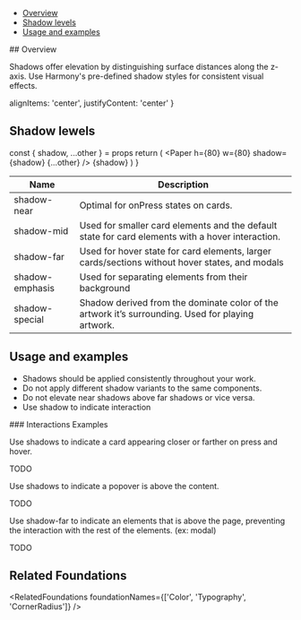 

<Meta title='Foundations/Shadow' />

<Title>Shadow</Title>

- [Overview](#overview)
- [Shadow levels](#shadow-levels)
- [Usage and examples](#usage-and-examples)

<Heading>
## Overview

Shadows offer elevation by distinguishing surface distances along the z-axis. Use Harmony's pre-defined shadow styles for consistent visual effects.

</Heading>

  alignItems: 'center',
  justifyContent: 'center'
}

<Unstyled>
  <Flex gap='3xl'>
    <Paper shadow='far' h={200} w={200} borderRadius='xl' {...centerProps}>
      <Paper shadow='mid' h={140} w={140} borderRadius='m' {...centerProps}>
        <Paper
          shadow='near'
          borderRadius='s'
          h={80}
          w={80}
          {...centerProps}
        ></Paper>
      </Paper>
    </Paper>
    <TextDropShadow />
    <Paper
      shadow='special'
      h={200}
      w={200}
      borderRadius='xl'
      css={{
        background: `url(${shadowBackground}), lightgray 50%`,
        backgroundSize: 'cover'
      }}
    />
  </Flex>
</Unstyled>

## Shadow lewels

  const { shadow, ...other } = props
  return (
    <Flex direction='column' gap='l' alignItems='center'>
      <Paper h={80} w={80} shadow={shadow} {...other} />
      <Text>{shadow}</Text>
    </Flex>
  )
}

<Unstyled>
  <Flex justifyContent='space-between'>
    <ShadowLevel shadow='near' />
    <ShadowLevel shadow='mid' />
    <ShadowLevel shadow='far' />
    <ShadowLevel shadow='emphasis' />
    <ShadowLevel
      shadow='special'
      css={{
        background: `url(${shadowBackground}), lightgray 50%`,
        backgroundSize: 'cover'
      }}
    />
  </Flex>
</Unstyled>

| Name            | Description                                                                                       |
| --------------- | ------------------------------------------------------------------------------------------------- |
| shadow-near     | Optimal for onPress states on cards.                                                              |
| shadow-mid      | Used for smaller card elements and the default state for card elements with a hover interaction.  |
| shadow-far      | Used for hover state for card elements, larger cards/sections without hover states, and modals    |
| shadow-emphasis | Used for separating elements from their background                                                |
| shadow-special  | Shadow derived from the dominate color of the artwork it’s surrounding. Used for playing artwork. |

## Usage and examples

- Shadows should be applied consistently throughout your work.
- Do not apply different shadow variants to the same components.
- Do not elevate near shadows above far shadows or vice versa.
- Use shadow to indicate interaction

<Heading>
### Interactions Examples

Use shadows to indicate a card appearing closer or farther on press and hover.

</Heading>

<Unstyled>
  <Paper h={200} flex={1} alignItems='center' justifyContent='center'>
    <Text variant='label' size='xl'>
      TODO
    </Text>
  </Paper>
</Unstyled>

Use shadows to indicate a popover is above the content.

<Unstyled>
  <Paper h={200} flex={1} alignItems='center' justifyContent='center'>
    <Text variant='label' size='xl'>
      TODO
    </Text>
  </Paper>
</Unstyled>

Use shadow-far to indicate an elements that is above the page, preventing the interaction with the rest of the elements. (ex: modal)

<Unstyled>
  <Paper h={200} flex={1} alignItems='center' justifyContent='center'>
    <Text variant='label' size='xl'>
      TODO
    </Text>
  </Paper>
</Unstyled>

## Related Foundations

<RelatedFoundations foundationNames={['Color', 'Typography', 'CornerRadius']} />
